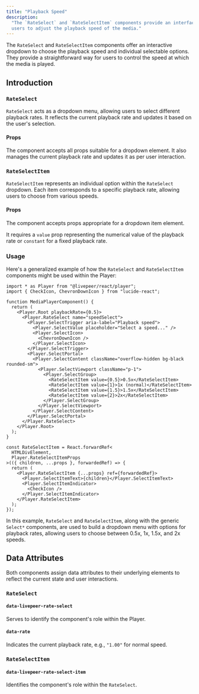 ```yaml
---
title: "Playback Speed"
description:
  "The `RateSelect` and `RateSelectItem` components provide an interface for
  users to adjust the playback speed of the media."
---
```


The `RateSelect` and `RateSelectItem` components offer an interactive dropdown
to choose the playback speed and individual selectable options. They provide a
straightforward way for users to control the speed at which the media is played.

## Introduction

### `RateSelect`

`RateSelect` acts as a dropdown menu, allowing users to select different
playback rates. It reflects the current playback rate and updates it based on
the user's selection.

#### Props

The component accepts all props suitable for a dropdown element. It also manages
the current playback rate and updates it as per user interaction.

### `RateSelectItem`

`RateSelectItem` represents an individual option within the `RateSelect`
dropdown. Each item corresponds to a specific playback rate, allowing users to
choose from various speeds.

#### Props

The component accepts props appropriate for a dropdown item element.

It requires a `value` prop representing the numerical value of the playback rate
or `constant` for a fixed playback rate.

### Usage

Here's a generalized example of how the `RateSelect` and `RateSelectItem`
components might be used within the Player:

```tsx
import * as Player from "@livepeer/react/player";
import { CheckIcon, ChevronDownIcon } from "lucide-react";

function MediaPlayerComponent() {
  return (
    <Player.Root playbackRate={0.5}>
      <Player.RateSelect name="speedSelect">
        <Player.SelectTrigger aria-label="Playback speed">
          <Player.SelectValue placeholder="Select a speed..." />
          <Player.SelectIcon>
            <ChevronDownIcon />
          </Player.SelectIcon>
        </Player.SelectTrigger>
        <Player.SelectPortal>
          <Player.SelectContent className="overflow-hidden bg-black rounded-sm">
            <Player.SelectViewport className="p-1">
              <Player.SelectGroup>
                <RateSelectItem value={0.5}>0.5x</RateSelectItem>
                <RateSelectItem value={1}>1x (normal)</RateSelectItem>
                <RateSelectItem value={1.5}>1.5x</RateSelectItem>
                <RateSelectItem value={2}>2x</RateSelectItem>
              </Player.SelectGroup>
            </Player.SelectViewport>
          </Player.SelectContent>
        </Player.SelectPortal>
      </Player.RateSelect>
    </Player.Root>
  );
}

const RateSelectItem = React.forwardRef<
  HTMLDivElement,
  Player.RateSelectItemProps
>(({ children, ...props }, forwardedRef) => {
  return (
    <Player.RateSelectItem {...props} ref={forwardedRef}>
      <Player.SelectItemText>{children}</Player.SelectItemText>
      <Player.SelectItemIndicator>
        <CheckIcon />
      </Player.SelectItemIndicator>
    </Player.RateSelectItem>
  );
});
```

In this example, `RateSelect` and `RateSelectItem`, along with the generic
`Select*` components, are used to build a dropdown menu with options for
playback rates, allowing users to choose between 0.5x, 1x, 1.5x, and 2x speeds.

## Data Attributes

Both components assign data attributes to their underlying elements to reflect
the current state and user interactions.

### `RateSelect`

#### `data-livepeer-rate-select`

Serves to identify the component's role within the Player.

#### `data-rate`

Indicates the current playback rate, e.g., `"1.00"` for normal speed.

### `RateSelectItem`

#### `data-livepeer-rate-select-item`

Identifies the component's role within the `RateSelect`.
